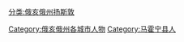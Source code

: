 [[分类:俄亥俄州扬斯敦|分类:俄亥俄州扬斯敦]]
[[Category:俄亥俄州各城市人物|Category:俄亥俄州各城市人物]]
[[Category:马霍宁县人|Category:马霍宁县人]]